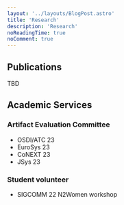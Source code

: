 ```yaml
---
layout: '../layouts/BlogPost.astro'
title: 'Research'
description: 'Research'
noReadingTime: true
noComment: true
---
```


## Publications
TBD

## Academic Services
### Artifact Evaluation Committee 
- OSDI/ATC 23
- EuroSys 23
- CoNEXT 23
- JSys 23

### Student volunteer
- SIGCOMM 22 N2Women workshop

